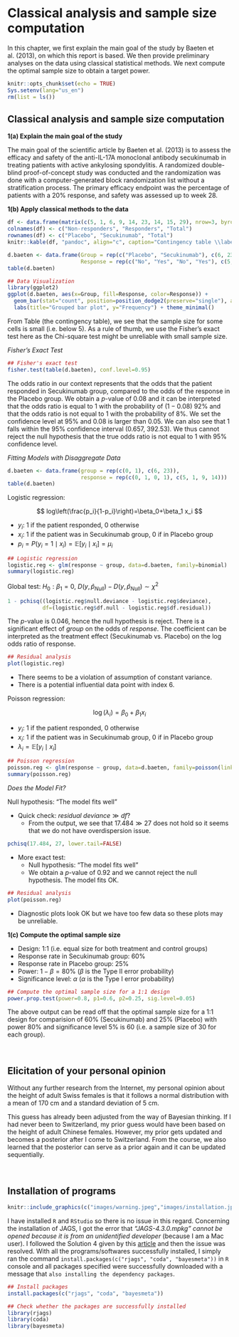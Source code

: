 # Classical analysis and sample size computation

In this chapter, we first explain the main goal of the study by Baeten et al. (2013), on which this report is based. We then provide preliminary analyses on the data using classical statistical methods. We next compute the optimal sample size to obtain a target power.

```r
knitr::opts_chunk$set(echo = TRUE)
Sys.setenv(lang="us_en")
rm(list = ls())
```

<!-- ## Exercise 1 (Individual project (Part 1)) -->

## Classical analysis and sample size computation

**1(a) Explain the main goal of the study**

The main goal of the scientific article by Baeten et al. (2013) is to assess the efficacy and safety of the anti-IL-17A monoclonal antibody secukinumab in treating patients with active ankylosing spondylitis. A randomized double-blind proof-of-concept study was conducted and the randomization was done with a computer-generated block randomization list without a stratification process. The primary efficacy endpoint was the percentage of patients with a 20% response, and safety was assessed up to week 28.

**1(b) Apply classical methods to the data**

```r
df <- data.frame(matrix(c(5, 1, 6, 9, 14, 23, 14, 15, 29), nrow=3, byrow=TRUE))
colnames(df) <- c("Non-responders", "Responders", "Total")
rownames(df) <- c("Placebo", "Secukinumab", "Total")
knitr::kable(df, "pandoc", align="c", caption="Contingency table \\label{tab:tab1}")
```

```r
d.baeten <- data.frame(Group = rep(c("Placebo", "Secukinumab"), c(6, 23)), 
                       Response = rep(c("No", "Yes", "No", "Yes"), c(5, 1, 9, 14)))
table(d.baeten)
```

```r
## Data Visualization
library(ggplot2)
ggplot(d.baeten, aes(x=Group, fill=Response, color=Response)) + 
  geom_bar(stat="count", position=position_dodge2(preserve="single"), alpha=0.2) + 
  labs(title="Grouped bar plot", y="Frequency") + theme_minimal()
```


From Table \ref{tab:tab1} (the contingency table), we see that the sample size for some cells is small (i.e. below 5). As a rule of thumb, we use the Fisher's exact test here as the Chi-square test might be unreliable with small sample size.

\begin{table}[!htbp]
    \centering
    \caption{Chi-squared test vs Fisher's exact test}
    \begin{tabular}{rll}
    \toprule
    \textbf{Criterion} & \textbf{Chi-squared test} & \textbf{Fisher's exact test}  \\
    \midrule
    Minimal sample size & Large               & Small \\
    Accuracy            & Approximate         & Exact \\
    Contingency table   & Arbitrary dimension & Usually $2\times2$ \\
    Interpretation      & Pearson residuals   & Odds ratio \\
    \bottomrule
    \end{tabular} \\
    \vspace{1em}
    \small{Source: \textit{ \href{https://www.datascienceblog.net/post/statistical_test/contingency_table_tests/}{Testing Independence: Chi-Squared vs Fisher's Exact Test}}}
    \label{tab:tab2}
\end{table}

*Fisher's Exact Test*

```r
## Fisher's exact test
fisher.test(table(d.baeten), conf.level=0.95)
```
The odds ratio in our context represents that the odds that the patient responded in Secukinumab group, compared to the odds of the response in the Placebo group. We obtain a $p$-value of 0.08 and it can be interpreted that the odds ratio is equal to 1 with the probability of ($1-0.08$) 92% and that the odds ratio is not equal to 1 with the probability of 8%. We set the confidence level at 95% and 0.08 is larger than 0.05. We can also see that 1 falls within the 95% confidence interval (0.657, 392.53). We thus cannot reject the null hypothesis that the true odds ratio is not equal to 1 with 95% confidence level. 

*Fitting Models with Disaggregate Data*

```r
d.baeten <- data.frame(group = rep(c(0, 1), c(6, 23)), 
                       response = rep(c(0, 1, 0, 1), c(5, 1, 9, 14)))
table(d.baeten)
```
Logistic regression:

$$
log\left(\frac{p_i}{1-p_i}\right)=\beta_0+\beta_1 x_i
$$

* $y_i$: 1 if the patient responded, 0 otherwise
* $x_i$: 1 if the patient was in Secukinumab group, 0 if in Placebo group
* $p_i=P(y_i=1\mid x_i)=\mathbb{E}[y_i\mid x_i]=\mu_i$

```r
## Logistic regression
logistic.reg <- glm(response ~ group, data=d.baeten, family=binomial)
summary(logistic.reg)
```

Global test: $H_0: \beta_1=0$, $D(y,\hat{p}_{Null})-D(y,\hat{p}_{Null})\sim\chi^2$

```r
1 - pchisq((logistic.reg$null.deviance - logistic.reg$deviance), 
           df=(logistic.reg$df.null - logistic.reg$df.residual))
```

The $p$-value is 0.046, hence the null hypothesis is reject. There is a significant effect of $group$ on the odds of $response$. The coefficient can be interpreted as the treatment effect (Secukinumab vs. Placebo) on the log odds ratio of response.

```r
## Residual analysis
plot(logistic.reg)
```

* There seems to be a violation of assumption of constant variance.
* There is a potential influential data point with index 6.

Poisson regression:

$$
\log(\lambda_i)=\beta_0+\beta_1x_i
$$

* $y_i$: 1 if the patient responded, 0 otherwise
* $x_i$: 1 if the patient was in Secukinumab group, 0 if in Placebo group
* $\lambda_i=\mathbb{E}[y_i\mid x_i]$


```r
## Poisson regression
poisson.reg <- glm(response ~ group, data=d.baeten, family=poisson(link="log"))
summary(poisson.reg)
```

*Does the Model Fit?*

Null hypothesis: "The model fits well"

* Quick check: $residual\:deviance\gg df$?
  + From the output, we see that $17.484\gg 27$ does not hold so it seems that we do not have overdispersion issue.

```r
pchisq(17.484, 27, lower.tail=FALSE)
```
* More exact test: 
  + Null hypothesis: "The model fits well"
  + We obtain a $p$-value of 0.92 and we cannot reject the null hypothesis. The model fits OK.

```r
## Residual analysis
plot(poisson.reg)
```

* Diagnostic plots look OK but we have too few data so these plots may be unreliable.

**1(c) Compute the optimal sample size**

* Design: 1:1 (i.e. equal size for both treatment and control groups)
* Response rate in Secukinumab group: 60%
* Response rate in Placebo group: 25%
* Power: $1-\beta=80\%$ ($\beta$ is the Type II error probability)
* Significance level: $\alpha$ ($\alpha$ is the Type I error probability)

```r
## Compute the optimal sample size for a 1:1 design
power.prop.test(power=0.8, p1=0.6, p2=0.25, sig.level=0.05)
```

The above output can be read off that the optimal sample size for a 1:1 design for comparision of 60% (Secukinumab) and 25% (Placebo) with power 80% and significance level 5% is 60 (i.e. a sample size of 30 for each group).

$~$

<!-- ## Exercise 2 (Individual task: elicitation of your personal opinion) -->

## Elicitation of your personal opinion

Without any further research from the Internet, my personal opinion about the height of adult Swiss females is that it follows a normal distribution with a mean of 170 cm and a standard deviation of 5 cm. 

This guess has already been adjusted from the way of Bayesian thinking. If I had never been to Switzerland, my prior guess would have been based on the height of adult Chinese females. However, my prior gets updated and becomes a posterior after I come to Switzerland. From the course, we also learned that the posterior can serve as a prior again and it can be updated sequentially.

$~$

<!-- ## Exercise 3 (Individual task: installation of programs) -->

## Installation of programs

```r
knitr::include_graphics(c("images/warning.jpeg","images/installation.jpeg"))
```

I have installed `R` and `RStudio` so there is no issue in this regard. Concerning the installation of JAGS, I got the error that *"JAGS-4.3.0.mpkg" cannot be opened because it is from an unidentified developer* (because I am a Mac user). I followed the Solution 4 given by this [article](https://support.ebooks.com/hc/en-gb/articles/360000116876-ADE-Installer-can-t-be-opened-because-it-is-from-an-unidentified-developer#:~:text=pkg\%20can't\%20be\%20opened,sometimes\%20cause\%20issues\%20like\%20this.) and then the issue was resolved. With all the programs/softwares successfully installed, I simply ran the command `install.packages(c("rjags", "coda", "bayesmeta"))` in `R` console and all packages specified were successfully downloaded with a message that `also installing the dependency packages`.

```r
## Install packages
install.packages(c("rjags", "coda", "bayesmeta"))
```

```r
## Check whether the packages are successfully installed
library(rjags)
library(coda)
library(bayesmeta)
```
